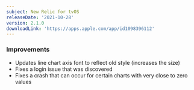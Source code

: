 ```yaml
---
subject: New Relic for tvOS
releaseDate: '2021-10-28'
version: 2.1.0
downloadLink: 'https://apps.apple.com/app/id1098396112'
---
```


### Improvements

* Updates line chart axis font to reflect old style (increases the size)
* Fixes a login issue that was discovered
* Fixes a crash that can occur for certain charts with very close to zero values
